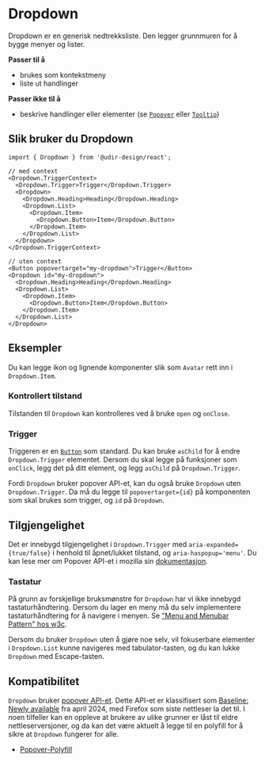 
<Meta of={DropdownStories} />

# Dropdown

Dropdown er en generisk nedtrekksliste. Den legger grunnmuren for å bygge menyer og lister.

**Passer til å**

- brukes som kontekstmeny
- liste ut handlinger

**Passer ikke til å**

- beskrive handlinger eller elementer (se [`Popover`](/docs/components-popover--docs) eller [`Tooltip`](/docs/components-tooltip--docs))

## Slik bruker du Dropdown

<Primary />
<Controls />

```tsx
import { Dropdown } from '@udir-design/react';

// med context
<Dropdown.TriggerContext>
  <Dropdown.Trigger>Trigger</Dropdown.Trigger>
  <Dropdown>
    <Dropdown.Heading>Heading</Dropdown.Heading>
    <Dropdown.List>
      <Dropdown.Item>
        <Dropdown.Button>Item</Dropdown.Button>
      </Dropdown.Item>
    </Dropdown.List>
  </Dropdown>
</Dropdown.TriggerContext>

// uten context
<Button popovertarget="my-dropdown">Trigger</Button>
<Dropdown id="my-dropdown">
  <Dropdown.Heading>Heading</Dropdown.Heading>
  <Dropdown.List>
    <Dropdown.Item>
      <Dropdown.Button>Item</Dropdown.Button>
    </Dropdown.Item>
  </Dropdown.List>
</Dropdown>
```

## Eksempler

Du kan legge ikon og lignende komponenter slik som `Avatar` rett inn i `Dropdown.Item`.

<Canvas of={DropdownStories.Avatars} />

### Kontrollert tilstand

Tilstanden til `Dropdown` kan kontrolleres ved å bruke `open` og `onClose`.

<Canvas of={DropdownStories.Controlled} />

### Trigger

Triggeren er en [`Button`](/docs/components-button--docs) som standard. Du kan bruke `asChild` for å endre `Dropdown.Trigger` elementet. Dersom du skal legge på funksjoner som `onClick`, legg det på ditt element, og legg `asChild` på `Dropdown.Trigger`.

Fordi `Dropdown` bruker popover API-et, kan du også bruke `Dropdown` uten `Dropdown.Trigger`. Da må du legge til `popovertarget={id}` på komponenten som skal brukes som trigger, og `id` på `Dropdown`.

<Canvas of={DropdownStories.WithoutTrigger} />

## Tilgjengelighet

Det er innebygd tilgjengelighet i `Dropdown.Trigger` med `aria-expanded={true/false}` i henhold til åpnet/lukket tilstand, og `aria-haspopup='menu'`. Du kan lese mer om Popover API-et i mozilla sin [dokumentasjon](https://developer.mozilla.org/en-US/docs/Web/API/Popover_API).

### Tastatur

På grunn av forskjellige bruksmønstre for `Dropdown` har vi ikke innebygd tastaturhåndtering. Dersom du lager en meny må du selv implementere tastaturhåndtering for å navigere i menyen. Se ["Menu and Menubar Pattern" hos w3c](https://www.w3.org/WAI/ARIA/apg/patterns/menubar/).

Dersom du bruker `Dropdown` uten å gjøre noe selv, vil fokuserbare elementer i `Dropdown.List` kunne navigeres med tabulator-tasten, og du kan lukke `Dropdown` med Escape-tasten.

## Kompatibilitet

`Dropdown` bruker [popover API-et](https://developer.mozilla.org/en-US/docs/Web/HTML/Reference/Global_attributes/popover). Dette API-et er klassifisert som [Baseline:
Newly available](https://developer.mozilla.org/en-US/docs/Glossary/Baseline/Compatibility) fra april 2024,
med Firefox som siste nettleser la det til. I noen tilfeller kan en oppleve at brukere av ulike grunner er låst til eldre nettleserversjoner, og da kan det være aktuelt å legge til en polyfill for å sikre at `Dropdown` fungerer for alle.

- [Popover-Polyfill](https://github.com/oddbird/popover-polyfill)
